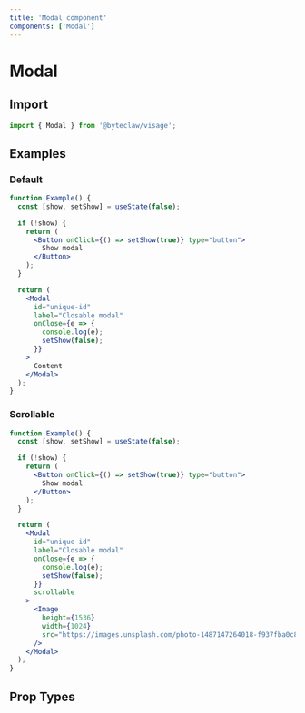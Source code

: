 ```yaml
---
title: 'Modal component'
components: ['Modal']
---
```


# Modal

## Import

```js transpile=false
import { Modal } from '@byteclaw/visage';
```

## Examples

### Default

```jsx live=true
function Example() {
  const [show, setShow] = useState(false);

  if (!show) {
    return (
      <Button onClick={() => setShow(true)} type="button">
        Show modal
      </Button>
    );
  }

  return (
    <Modal
      id="unique-id"
      label="Closable modal"
      onClose={e => {
        console.log(e);
        setShow(false);
      }}
    >
      Content
    </Modal>
  );
}
```

### Scrollable

```jsx live=true
function Example() {
  const [show, setShow] = useState(false);

  if (!show) {
    return (
      <Button onClick={() => setShow(true)} type="button">
        Show modal
      </Button>
    );
  }

  return (
    <Modal
      id="unique-id"
      label="Closable modal"
      onClose={e => {
        console.log(e);
        setShow(false);
      }}
      scrollable
    >
      <Image
        height={1536}
        width={1024}
        src="https://images.unsplash.com/photo-1487147264018-f937fba0c817?ixlib=rb-1.2.1&ixid=eyJhcHBfaWQiOjEyMDd9&auto=format&fit=crop&w=1024&q=80"
      />
    </Modal>
  );
}
```

## Prop Types

<PropTypes component="Modal" />
